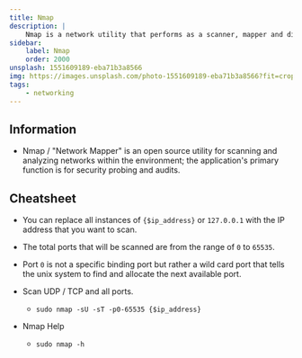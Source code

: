 ```yaml
---
title: Nmap
description: |
    Nmap is a network utility that performs as a scanner, mapper and discovery.
sidebar:
    label: Nmap
    order: 2000
unsplash: 1551609189-eba71b3a8566
img: https://images.unsplash.com/photo-1551609189-eba71b3a8566?fit=crop&w=1400&h=700&q=75
tags:
    - networking
---
```


## Information

-   Nmap / "Network Mapper" is an open source utility for scanning and analyzing networks within the environment; the application's primary function is for security probing and audits.


## Cheatsheet

-   You can replace all instances of `{$ip_address}` or `127.0.0.1` with the IP address that you want to scan.
-   The total ports that will be scanned are from the range of `0` to `65535`.
-   Port `0` is not a specific binding port but rather a wild card port that tells the unix system to find and allocate the next available port.

-   Scan UDP / TCP and all ports.

    -   ```shell
        sudo nmap -sU -sT -p0-65535 {$ip_address}
        ```

-   Nmap Help

    -   ```shell
        sudo nmap -h
        ```
